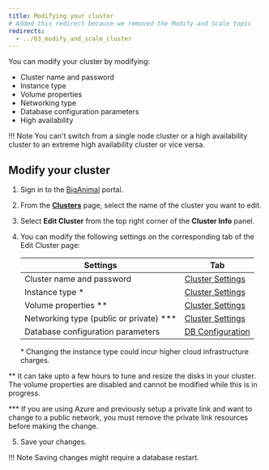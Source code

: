 ```yaml
---
title: Modifying your cluster
# Added this redirect because we removed the Modify and Scale topic
redirects:
  - ../03_modify_and_scale_cluster
---
```


You can modify your cluster by modifying:

-   Cluster name and password
-   Instance type
-   Volume properties
-   Networking type
-   Database configuration parameters
-   High availability

!!! Note
    You can't switch from a single node cluster or a high availability cluster to an extreme high availability cluster or vice versa.

## Modify your cluster

1.  Sign in to the [BigAnimal](https://portal.biganimal.com) portal.

2.  From the [**Clusters**](https://portal.biganimal.com/clusters) page, select the name of the cluster you want to edit.

3.  Select **Edit Cluster** from the top right corner of the **Cluster Info** panel.

4.  You can modify the following settings on the corresponding tab of the Edit Cluster page:

    | Settings                            | Tab                                                                                       |
    | ----------------------------------- | ----------------------------------------------------------------------------------------- |
    | Cluster name and password           | [Cluster Settings](../../getting_started/03_create_cluster/#cluster-settings-tab)                 |
    | Instance type \*                     | [Cluster Settings](../../getting_started/03_create_cluster/#cluster-settings-tab) |
    | Volume properties \**               |  [Cluster Settings](../../getting_started/03_create_cluster/#cluster-settings-tab) |
    | Networking type (public or private) \*** | [Cluster Settings](../../getting_started/03_create_cluster/#cluster-settings-tab)|
    | Database configuration parameters   | [DB Configuration](05_db_configuration_parameters)                       |    

     
     \* Changing the instance type could incur higher cloud infrastructure charges.

   \** It can take upto a few hours to tune and resize the disks in your cluster. The volume properties are disabled and cannot be modified while this is in progress.

   \*** If you are using Azure and previously setup a private link and want to change to a public network, you must remove the private link resources before making the change.
  


5.  Save your changes.

 !!! Note
     Saving changes might require a database restart.

